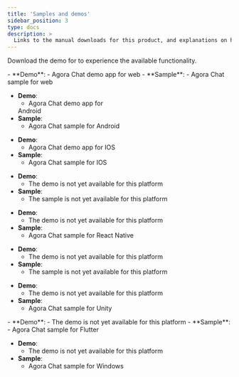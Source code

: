 ```yaml
---
title: 'Samples and demos'
sidebar_position: 3
type: docs
description: >
  Links to the manual downloads for this product, and explanations on how to install them.
---
```



Download the demo <Vpl k="CLIENT" /> for <Vg k="COMPANY" /> <Vg k="CHAT" /> to experience the available functionality.

<PlatformWrapper platform="web">
- **Demo**:
    - <Link to = "https://webdemo.chat.agora.io/"> Agora Chat demo app for web </Link>
- **Sample**:
    - <Link to = "https://github.com/AgoraIO/Agora-Chat-API-Examples/tree/main/Chat-Web"> Agora Chat sample for web </Link>
</PlatformWrapper>

<PlatformWrapper platform="android">


- **Demo**:
    - <Link to = "https://download.agora.io/sdk/release/agorachatdemo_android_1.0.9.apk"> Agora Chat demo app for
  Android</Link>
- **Sample**:
    - <Link to = "https://github.com/AgoraIO/Agora-Chat-API-Examples/tree/main/Chat-Android"> Agora Chat sample for Android</Link>
</PlatformWrapper>

<PlatformWrapper platform="ios">

- **Demo**:
    -  <Link to = "https://testflight.apple.com/join/MO0UuYJH"> Agora Chat demo app for IOS</Link>
- **Sample**:
    -  <Link to = "https://github.com/AgoraIO/Agora-Chat-API-Examples/tree/main/Chat-iOS"> Agora Chat sample for IOS</Link>

</PlatformWrapper>

<PlatformWrapper platform="electron">

- **Demo**:
    -  The demo <Vpl k="CLIENT" /> is not yet available for this platform
- **Sample**:
    -  The sample is not yet available for this platform

</PlatformWrapper>

<PlatformWrapper platform="react-native">

- **Demo**:
    -  The demo <Vpl k="CLIENT" /> is not yet available for this platform
- **Sample**:
    -  <Link to = "https://github.com/AgoraIO/Agora-Chat-API-Examples/tree/main/Chat-RN/quick_start_demo"> Agora Chat sample for React Native</Link>

</PlatformWrapper>

<PlatformWrapper platform="macos">

- **Demo**:
    -  The demo <Vpl k="CLIENT" /> is not yet available for this platform
- **Sample**:
    -  The sample is not yet available for this platform

</PlatformWrapper>
<PlatformWrapper platform="unity">

- **Demo**:
    -  The demo <Vpl k="CLIENT" /> is not yet available for this platform
- **Sample**:
    -  <Link to = "https://github.com/AgoraIO/Agora-Chat-API-Examples/tree/main/Chat-Unity"> Agora Chat sample for Unity</Link>

</PlatformWrapper>



<PlatformWrapper platform="flutter">
- **Demo**:
    -  The demo <Vpl k="CLIENT" /> is not yet available for this platform
- **Sample**:
    -  <Link to = "https://github.com/AgoraIO/Agora-Chat-API-Examples/tree/main/chat_flutter"> Agora Chat sample for Flutter</Link>

</PlatformWrapper>

<PlatformWrapper platform="windows">

- **Demo**:
    -  The demo <Vpl k="CLIENT" /> is not yet available for this platform
- **Sample**:
    -  <Link to = "https://github.com/AgoraIO/Agora-Chat-API-Examples/tree/main/windows-example"> Agora Chat sample for Windows</Link>



</PlatformWrapper>

